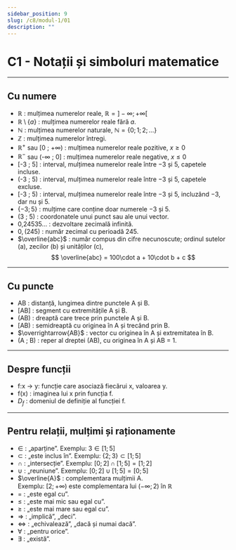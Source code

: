 ```yaml
---
sidebar_position: 9
slug: /c8/modul-1/01
description: ""
---
```


# C1 - Notații și simboluri matematice
---

## Cu numere

- $\mathbb{R}$ : mulțimea numerelor reale, $\mathbb{R} = ]-\infty ; +\infty[$
- $\mathbb{R}\setminus\{a\}$ : mulțimea numerelor reale fără $a$.
- $\mathbb{N}$ : mulțimea numerelor naturale, $\mathbb{N} = \{0 ; 1 ; 2 ; \dots\}$
- $\mathbb{Z}$ : mulțimea numerelor întregi.
- $\mathbb{R}^+$ sau [0 ; +∞) : mulțimea numerelor reale pozitive, $x \ge 0$
- $\mathbb{R}^-$ sau (-∞ ; 0] : mulțimea numerelor reale negative, $x \le 0$
- [-3 ; 5] : interval, mulțimea numerelor reale între −3 și 5, capetele incluse.
- (-3 ; 5) : interval, mulțimea numerelor reale între −3 și 5, capetele excluse.
- [-3 ; 5) : interval, mulțimea numerelor reale între −3 și 5, incluzând −3, dar nu și 5.
- $\{-3 ; 5\}$ : mulțime care conține doar numerele −3 și 5.
- (3 ; 5) : coordonatele unui punct sau ale unui vector.
- 0,24535… : dezvoltare zecimală infinită.
- $0,(245)$ : număr zecimal cu perioadă 245.
- $\overline{abc}$ : număr compus din cifre necunoscute; ordinul sutelor (a), zecilor (b) și unităților (c), 
$$
\overline{abc} = 100\cdot a + 10\cdot b + c
$$

---

## Cu puncte

- AB : distanță, lungimea dintre punctele A și B.
- [AB] : segment cu extremitățile A și B.
- (AB) : dreaptă care trece prin punctele A și B.
- [AB) : semidreaptă cu originea în A și trecând prin B.
- $\overrightarrow{AB}$ : vector cu originea în A și extremitatea în B.
- (A ; B) : reper al dreptei (AB), cu originea în A și AB = 1.

---

## Despre funcții

- f:x -> y: funcție care asociază fiecărui x, valoarea y.
- f(x) : imaginea lui x prin funcția f.
- $D_f$ : domeniul de definiție al funcției f.
---

## Pentru relații, mulțimi și raționamente

- $\in$ : „aparține”. Exemplu: $3 \in [1 ; 5]$
- $\subset$ : „este inclus în”. Exemplu: $\{2 ; 3\} \subset [1 ; 5]$
- $\cap$ : „intersecție”. Exemplu: $[0 ; 2] \cap [1 ; 5] = [1 ; 2]$
- $\cup$ : „reuniune”. Exemplu: $[0 ; 2] \cup [1 ; 5] = [0 ; 5]$
- $\overline{A}$ : complementara mulțimii A.  
  Exemplu: $[2 ; +\infty) \text{ este complementara lui } (-\infty ; 2) \text{ în } \mathbb{R}$
- $=$ : „este egal cu”.
- $\le$ : „este mai mic sau egal cu”.
- $\ge$ : „este mai mare sau egal cu”.
- $\Rightarrow$ : „implică”, „deci”.
- $\Leftrightarrow$ : „echivalează”, „dacă și numai dacă”.
- $\forall$ : „pentru orice”.
- $\exists$ : „există”.
